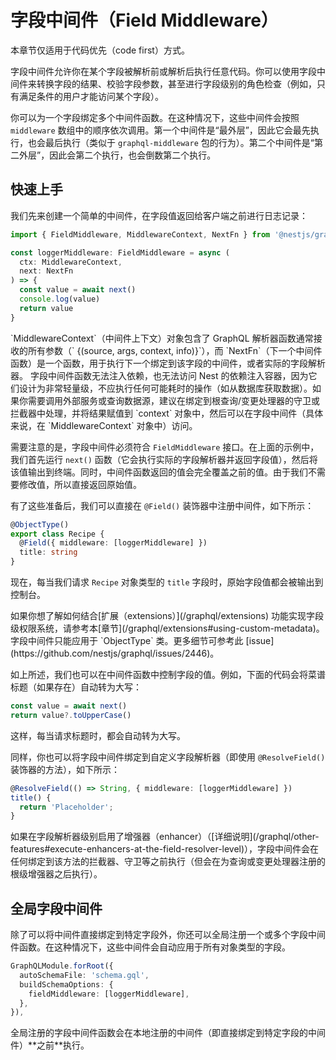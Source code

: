 # 字段中间件（Field Middleware）

<CalloutInfo type="warning">

本章节仅适用于代码优先（code first）方式。

</CalloutInfo>

字段中间件允许你在某个字段被解析前或解析后执行任意代码。你可以使用字段中间件来转换字段的结果、校验字段参数，甚至进行字段级别的角色检查（例如，只有满足条件的用户才能访问某个字段）。

你可以为一个字段绑定多个中间件函数。在这种情况下，这些中间件会按照 `middleware` 数组中的顺序依次调用。第一个中间件是“最外层”，因此它会最先执行，也会最后执行（类似于 `graphql-middleware` 包的行为）。第二个中间件是“第二外层”，因此会第二个执行，也会倒数第二个执行。

## 快速上手

我们先来创建一个简单的中间件，在字段值返回给客户端之前进行日志记录：

```ts
import { FieldMiddleware, MiddlewareContext, NextFn } from '@nestjs/graphql'

const loggerMiddleware: FieldMiddleware = async (
  ctx: MiddlewareContext,
  next: NextFn
) => {
  const value = await next()
  console.log(value)
  return value
}
```

<CalloutInfo>
  `MiddlewareContext`（中间件上下文）对象包含了 GraphQL
  解析器函数通常接收的所有参数（`
  {(source, args, context, info)}`），而
  `NextFn`（下一个中间件函数）是一个函数，用于执行下一个绑定到该字段的中间件，或者实际的字段解析器。
</CalloutInfo>

<CalloutInfo type="warning">
  字段中间件函数无法注入依赖，也无法访问 Nest
  的依赖注入容器，因为它们设计为非常轻量级，不应执行任何可能耗时的操作（如从数据库获取数据）。如果你需要调用外部服务或查询数据源，建议在绑定到根查询/变更处理器的守卫或拦截器中处理，并将结果赋值到
  `context` 对象中，然后可以在字段中间件（具体来说，在 `MiddlewareContext`
  对象中）访问。
</CalloutInfo>

需要注意的是，字段中间件必须符合 `FieldMiddleware` 接口。在上面的示例中，我们首先运行 `next()` 函数（它会执行实际的字段解析器并返回字段值），然后将该值输出到终端。同时，中间件函数返回的值会完全覆盖之前的值。由于我们不需要修改值，所以直接返回原始值。

有了这些准备后，我们可以直接在 `@Field()` 装饰器中注册中间件，如下所示：

```ts
@ObjectType()
export class Recipe {
  @Field({ middleware: [loggerMiddleware] })
  title: string
}
```

现在，每当我们请求 `Recipe` 对象类型的 `title` 字段时，原始字段值都会被输出到控制台。

<CalloutInfo>
  <div>
    如果你想了解如何结合[扩展（extensions）](/graphql/extensions)
    功能实现字段级权限系统，请参考本[章节](/graphql/extensions#using-custom-metadata)。
  </div>
</CalloutInfo>

<CalloutInfo type="warning">
  字段中间件只能应用于 `ObjectType` 类。更多细节可参考此
  [issue](https://github.com/nestjs/graphql/issues/2446)。
</CalloutInfo>

如上所述，我们也可以在中间件函数中控制字段的值。例如，下面的代码会将菜谱标题（如果存在）自动转为大写：

```ts
const value = await next()
return value?.toUpperCase()
```

这样，每当请求标题时，都会自动转为大写。

同样，你也可以将字段中间件绑定到自定义字段解析器（即使用 `@ResolveField()` 装饰器的方法），如下所示：

```ts
@ResolveField(() => String, { middleware: [loggerMiddleware] })
title() {
  return 'Placeholder';
}
```

<CalloutInfo type="warning">
  如果在字段解析器级别启用了增强器（enhancer）（[详细说明](/graphql/other-features#execute-enhancers-at-the-field-resolver-level)），字段中间件会在任何绑定到该方法的拦截器、守卫等之前执行（但会在为查询或变更处理器注册的根级增强器之后执行）。
</CalloutInfo>

## 全局字段中间件

除了可以将中间件直接绑定到特定字段外，你还可以全局注册一个或多个字段中间件函数。在这种情况下，这些中间件会自动应用于所有对象类型的字段。

```ts
GraphQLModule.forRoot({
  autoSchemaFile: 'schema.gql',
  buildSchemaOptions: {
    fieldMiddleware: [loggerMiddleware],
  },
}),
```

<CalloutInfo>
  全局注册的字段中间件函数会在本地注册的中间件（即直接绑定到特定字段的中间件）**之前**执行。
</CalloutInfo>
